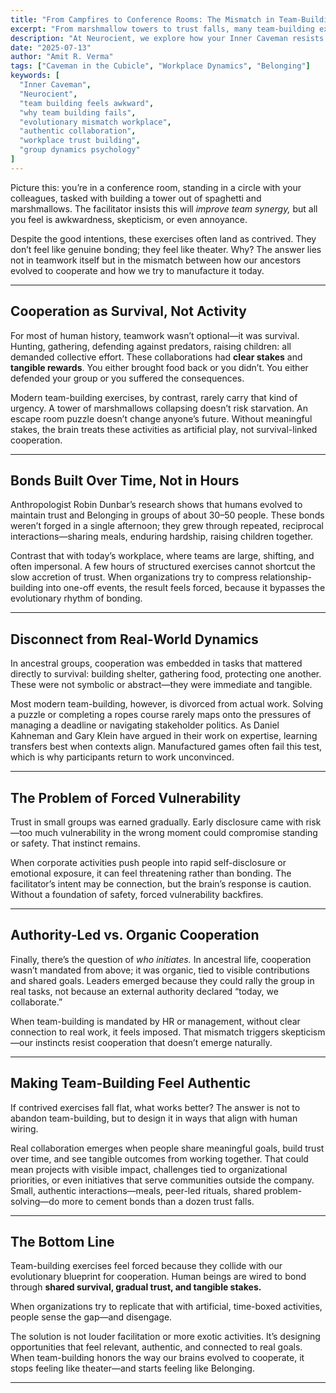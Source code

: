 ```yaml
---
title: "From Campfires to Conference Rooms: The Mismatch in Team-Building"
excerpt: "From marshmallow towers to trust falls, many team-building exercises feel awkward rather than authentic. The reason lies in evolutionary mismatch—our brains didn’t evolve for manufactured cooperation."
description: "At Neurocient, we explore how your Inner Caveman resists artificial team-building. From trust falls to escape rooms, discover why real cooperation needs shared stakes, gradual trust, and authentic belonging."
date: "2025-07-13"
author: "Amit R. Verma"
tags: ["Caveman in the Cubicle", "Workplace Dynamics", "Belonging"]
keywords: [
  "Inner Caveman",
  "Neurocient",
  "team building feels awkward",
  "why team building fails",
  "evolutionary mismatch workplace",
  "authentic collaboration",
  "workplace trust building",
  "group dynamics psychology"
]
---
```


Picture this: you’re in a conference room, standing in a circle with your colleagues, tasked with building a tower out of spaghetti and marshmallows. The facilitator insists this will *improve team synergy,* but all you feel is awkwardness, skepticism, or even annoyance.  

Despite the good intentions, these exercises often land as contrived. They don’t feel like genuine bonding; they feel like theater. Why? The answer lies not in teamwork itself but in the mismatch between how our ancestors evolved to cooperate and how we try to manufacture it today.  

---

## Cooperation as Survival, Not Activity

For most of human history, teamwork wasn’t optional—it was survival. Hunting, gathering, defending against predators, raising children: all demanded collective effort. These collaborations had **clear stakes** and **tangible rewards**. You either brought food back or you didn’t. You either defended your group or you suffered the consequences.  

Modern team-building exercises, by contrast, rarely carry that kind of urgency. A tower of marshmallows collapsing doesn’t risk starvation. An escape room puzzle doesn’t change anyone’s future. Without meaningful stakes, the brain treats these activities as artificial play, not survival-linked cooperation.  

---

## Bonds Built Over Time, Not in Hours

Anthropologist Robin Dunbar’s research shows that humans evolved to maintain trust and Belonging in groups of about 30–50 people. These bonds weren’t forged in a single afternoon; they grew through repeated, reciprocal interactions—sharing meals, enduring hardship, raising children together.  

Contrast that with today’s workplace, where teams are large, shifting, and often impersonal. A few hours of structured exercises cannot shortcut the slow accretion of trust. When organizations try to compress relationship-building into one-off events, the result feels forced, because it bypasses the evolutionary rhythm of bonding.  

---

## Disconnect from Real-World Dynamics

In ancestral groups, cooperation was embedded in tasks that mattered directly to survival: building shelter, gathering food, protecting one another. These were not symbolic or abstract—they were immediate and tangible.  

Most modern team-building, however, is divorced from actual work. Solving a puzzle or completing a ropes course rarely maps onto the pressures of managing a deadline or navigating stakeholder politics. As Daniel Kahneman and Gary Klein have argued in their work on expertise, learning transfers best when contexts align. Manufactured games often fail this test, which is why participants return to work unconvinced.  

---

## The Problem of Forced Vulnerability

Trust in small groups was earned gradually. Early disclosure came with risk—too much vulnerability in the wrong moment could compromise standing or safety. That instinct remains.  

When corporate activities push people into rapid self-disclosure or emotional exposure, it can feel threatening rather than bonding. The facilitator’s intent may be connection, but the brain’s response is caution. Without a foundation of safety, forced vulnerability backfires.  

---

## Authority-Led vs. Organic Cooperation

Finally, there’s the question of *who initiates.* In ancestral life, cooperation wasn’t mandated from above; it was organic, tied to visible contributions and shared goals. Leaders emerged because they could rally the group in real tasks, not because an external authority declared “today, we collaborate.”  

When team-building is mandated by HR or management, without clear connection to real work, it feels imposed. That mismatch triggers skepticism—our instincts resist cooperation that doesn’t emerge naturally.  

---

## Making Team-Building Feel Authentic

If contrived exercises fall flat, what works better? The answer is not to abandon team-building, but to design it in ways that align with human wiring.  

Real collaboration emerges when people share meaningful goals, build trust over time, and see tangible outcomes from working together. That could mean projects with visible impact, challenges tied to organizational priorities, or even initiatives that serve communities outside the company. Small, authentic interactions—meals, peer-led rituals, shared problem-solving—do more to cement bonds than a dozen trust falls.  

---

## The Bottom Line

Team-building exercises feel forced because they collide with our evolutionary blueprint for cooperation. Human beings are wired to bond through **shared survival, gradual trust, and tangible stakes.**  

When organizations try to replicate that with artificial, time-boxed activities, people sense the gap—and disengage.  

The solution is not louder facilitation or more exotic activities. It’s designing opportunities that feel relevant, authentic, and connected to real goals. When team-building honors the way our brains evolved to cooperate, it stops feeling like theater—and starts feeling like Belonging.  

---
